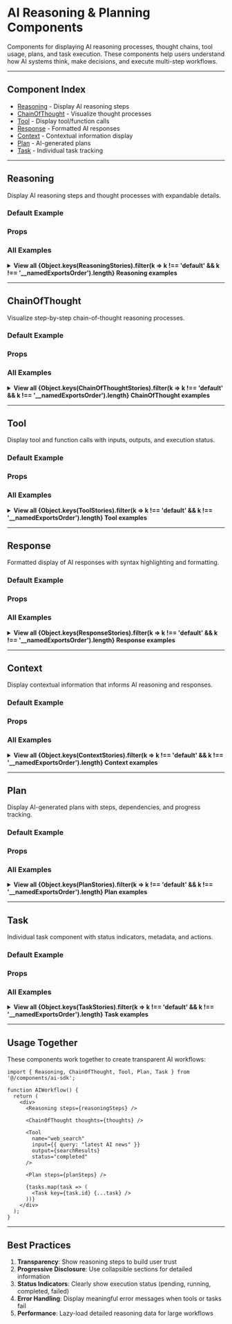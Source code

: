 
<Meta title="AI SDK/AI Reasoning & Planning/Category Overview" />

# AI Reasoning & Planning Components

Components for displaying AI reasoning processes, thought chains, tool usage, plans, and task execution. These components help users understand how AI systems think, make decisions, and execute multi-step workflows.

---

## Component Index

- [Reasoning](#reasoning) - Display AI reasoning steps
- [ChainOfThought](#chainofthought) - Visualize thought processes
- [Tool](#tool) - Display tool/function calls
- [Response](#response) - Formatted AI responses
- [Context](#context) - Contextual information display
- [Plan](#plan) - AI-generated plans
- [Task](#task) - Individual task tracking

---

<div id="reasoning" />

## Reasoning

Display AI reasoning steps and thought processes with expandable details.

### Default Example

<Canvas of={ReasoningStories.Default} />

### Props

<ArgTypes of={ReasoningStories} />

### All Examples

<details>
<summary>
  <strong>View all {Object.keys(ReasoningStories).filter(k => k !== 'default' && k !== '__namedExportsOrder').length} Reasoning examples</strong>
</summary>

<div style={{ marginTop: '1rem' }}>

{Object.entries(ReasoningStories)
  .filter(([key]) => key !== 'default' && key !== '__namedExportsOrder')
  .map(([storyName, story]) => (
    <div key={storyName} style={{ borderTop: '1px solid #e5e7eb', paddingTop: '1rem', marginTop: '1.5rem' }}>
      <h4 style={{ fontSize: '1.125rem', fontWeight: 600, marginBottom: '0.5rem' }}>
        {storyName.replace(/([A-Z])/g, ' $1').trim()}
      </h4>
      <Canvas of={story} />
    </div>
  ))
}

</div>

</details>

---

<div id="chainofthought" />

## ChainOfThought

Visualize step-by-step chain-of-thought reasoning processes.

### Default Example

<Canvas of={ChainOfThoughtStories.Default} />

### Props

<ArgTypes of={ChainOfThoughtStories} />

### All Examples

<details>
<summary>
  <strong>View all {Object.keys(ChainOfThoughtStories).filter(k => k !== 'default' && k !== '__namedExportsOrder').length} ChainOfThought examples</strong>
</summary>

<div style={{ marginTop: '1rem' }}>

{Object.entries(ChainOfThoughtStories)
  .filter(([key]) => key !== 'default' && key !== '__namedExportsOrder')
  .map(([storyName, story]) => (
    <div key={storyName} style={{ borderTop: '1px solid #e5e7eb', paddingTop: '1rem', marginTop: '1.5rem' }}>
      <h4 style={{ fontSize: '1.125rem', fontWeight: 600, marginBottom: '0.5rem' }}>
        {storyName.replace(/([A-Z])/g, ' $1').trim()}
      </h4>
      <Canvas of={story} />
    </div>
  ))
}

</div>

</details>

---

<div id="tool" />

## Tool

Display tool and function calls with inputs, outputs, and execution status.

### Default Example

<Canvas of={ToolStories.Default} />

### Props

<ArgTypes of={ToolStories} />

### All Examples

<details>
<summary>
  <strong>View all {Object.keys(ToolStories).filter(k => k !== 'default' && k !== '__namedExportsOrder').length} Tool examples</strong>
</summary>

<div style={{ marginTop: '1rem' }}>

{Object.entries(ToolStories)
  .filter(([key]) => key !== 'default' && key !== '__namedExportsOrder')
  .map(([storyName, story]) => (
    <div key={storyName} style={{ borderTop: '1px solid #e5e7eb', paddingTop: '1rem', marginTop: '1.5rem' }}>
      <h4 style={{ fontSize: '1.125rem', fontWeight: 600, marginBottom: '0.5rem' }}>
        {storyName.replace(/([A-Z])/g, ' $1').trim()}
      </h4>
      <Canvas of={story} />
    </div>
  ))
}

</div>

</details>

---

<div id="response" />

## Response

Formatted display of AI responses with syntax highlighting and formatting.

### Default Example

<Canvas of={ResponseStories.Default} />

### Props

<ArgTypes of={ResponseStories} />

### All Examples

<details>
<summary>
  <strong>View all {Object.keys(ResponseStories).filter(k => k !== 'default' && k !== '__namedExportsOrder').length} Response examples</strong>
</summary>

<div style={{ marginTop: '1rem' }}>

{Object.entries(ResponseStories)
  .filter(([key]) => key !== 'default' && key !== '__namedExportsOrder')
  .map(([storyName, story]) => (
    <div key={storyName} style={{ borderTop: '1px solid #e5e7eb', paddingTop: '1rem', marginTop: '1.5rem' }}>
      <h4 style={{ fontSize: '1.125rem', fontWeight: 600, marginBottom: '0.5rem' }}>
        {storyName.replace(/([A-Z])/g, ' $1').trim()}
      </h4>
      <Canvas of={story} />
    </div>
  ))
}

</div>

</details>

---

<div id="context" />

## Context

Display contextual information that informs AI reasoning and responses.

### Default Example

<Canvas of={ContextStories.Default} />

### Props

<ArgTypes of={ContextStories} />

### All Examples

<details>
<summary>
  <strong>View all {Object.keys(ContextStories).filter(k => k !== 'default' && k !== '__namedExportsOrder').length} Context examples</strong>
</summary>

<div style={{ marginTop: '1rem' }}>

{Object.entries(ContextStories)
  .filter(([key]) => key !== 'default' && key !== '__namedExportsOrder')
  .map(([storyName, story]) => (
    <div key={storyName} style={{ borderTop: '1px solid #e5e7eb', paddingTop: '1rem', marginTop: '1.5rem' }}>
      <h4 style={{ fontSize: '1.125rem', fontWeight: 600, marginBottom: '0.5rem' }}>
        {storyName.replace(/([A-Z])/g, ' $1').trim()}
      </h4>
      <Canvas of={story} />
    </div>
  ))
}

</div>

</details>

---

<div id="plan" />

## Plan

Display AI-generated plans with steps, dependencies, and progress tracking.

### Default Example

<Canvas of={PlanStories.Default} />

### Props

<ArgTypes of={PlanStories} />

### All Examples

<details>
<summary>
  <strong>View all {Object.keys(PlanStories).filter(k => k !== 'default' && k !== '__namedExportsOrder').length} Plan examples</strong>
</summary>

<div style={{ marginTop: '1rem' }}>

{Object.entries(PlanStories)
  .filter(([key]) => key !== 'default' && key !== '__namedExportsOrder')
  .map(([storyName, story]) => (
    <div key={storyName} style={{ borderTop: '1px solid #e5e7eb', paddingTop: '1rem', marginTop: '1.5rem' }}>
      <h4 style={{ fontSize: '1.125rem', fontWeight: 600, marginBottom: '0.5rem' }}>
        {storyName.replace(/([A-Z])/g, ' $1').trim()}
      </h4>
      <Canvas of={story} />
    </div>
  ))
}

</div>

</details>

---

<div id="task" />

## Task

Individual task component with status indicators, metadata, and actions.

### Default Example

<Canvas of={TaskStories.Default} />

### Props

<ArgTypes of={TaskStories} />

### All Examples

<details>
<summary>
  <strong>View all {Object.keys(TaskStories).filter(k => k !== 'default' && k !== '__namedExportsOrder').length} Task examples</strong>
</summary>

<div style={{ marginTop: '1rem' }}>

{Object.entries(TaskStories)
  .filter(([key]) => key !== 'default' && key !== '__namedExportsOrder')
  .map(([storyName, story]) => (
    <div key={storyName} style={{ borderTop: '1px solid #e5e7eb', paddingTop: '1rem', marginTop: '1.5rem' }}>
      <h4 style={{ fontSize: '1.125rem', fontWeight: 600, marginBottom: '0.5rem' }}>
        {storyName.replace(/([A-Z])/g, ' $1').trim()}
      </h4>
      <Canvas of={story} />
    </div>
  ))
}

</div>

</details>

---

## Usage Together

These components work together to create transparent AI workflows:

```tsx
import { Reasoning, ChainOfThought, Tool, Plan, Task } from '@/components/ai-sdk';

function AIWorkflow() {
  return (
    <div>
      <Reasoning steps={reasoningSteps} />

      <ChainOfThought thoughts={thoughts} />

      <Tool
        name="web_search"
        input={{ query: "latest AI news" }}
        output={searchResults}
        status="completed"
      />

      <Plan steps={planSteps} />

      {tasks.map(task => (
        <Task key={task.id} {...task} />
      ))}
    </div>
  );
}
```

---

## Best Practices

1. **Transparency**: Show reasoning steps to build user trust
2. **Progressive Disclosure**: Use collapsible sections for detailed information
3. **Status Indicators**: Clearly show execution status (pending, running, completed, failed)
4. **Error Handling**: Display meaningful error messages when tools or tasks fail
5. **Performance**: Lazy-load detailed reasoning data for large workflows
